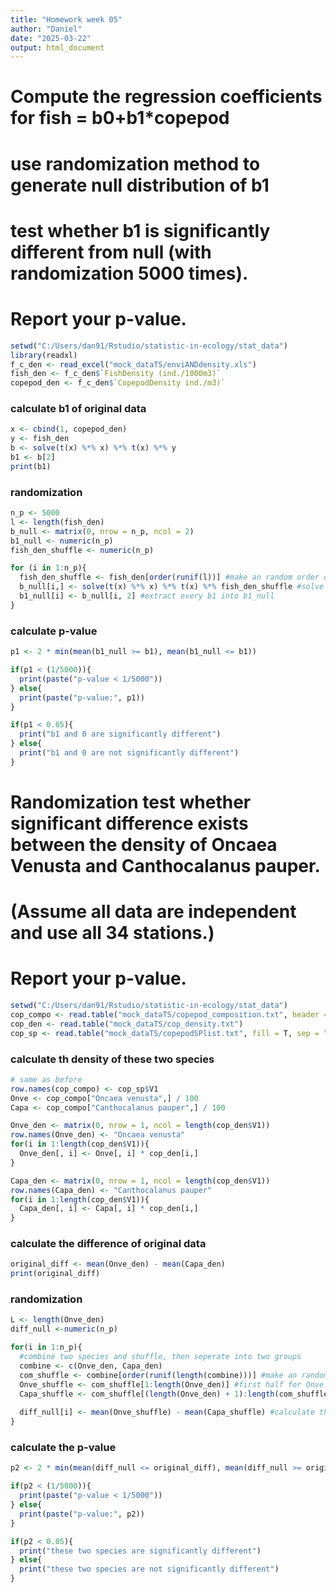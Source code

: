 ```yaml
---
title: "Homework week 05"
author: "Daniel"
date: "2025-03-22"
output: html_document
---
```


# Compute the regression coefficients for fish = b0+b1*copepod
# use randomization method to generate null distribution of b1
# test whether b1 is significantly different from null (with randomization 5000 times). 
# Report your p-value.

```r
setwd("C:/Users/dan91/Rstudio/statistic-in-ecology/stat_data")
library(readxl)
f_c_den <- read_excel("mock_dataTS/enviANDdensity.xls")
fish_den <- f_c_den$`FishDensity (ind./1000m3)`
copepod_den <- f_c_den$`CopepodDensity ind./m3)`
```

### calculate b1 of original data

```r
x <- cbind(1, copepod_den)
y <- fish_den
b <- solve(t(x) %*% x) %*% t(x) %*% y
b1 <- b[2]
print(b1)
```

### randomization

```r
n_p <- 5000
l <- length(fish_den)
b_null <- matrix(0, nrow = n_p, ncol = 2)
b1_null <- numeric(n_p)
fish_den_shuffle <- numeric(n_p)

for (i in 1:n_p){
  fish_den_shuffle <- fish_den[order(runif(l))] #make an random order of 1 to 34
  b_null[i,] <- solve(t(x) %*% x) %*% t(x) %*% fish_den_shuffle #solve b by the shuffle one
  b1_null[i] <- b_null[i, 2] #extract every b1 into b1_null
}
```

### calculate p-value

```r
p1 <- 2 * min(mean(b1_null >= b1), mean(b1_null <= b1))

if(p1 < (1/5000)){
  print(paste("p-value < 1/5000"))
} else{
  print(paste("p-value:", p1))
}

if(p1 < 0.05){
  print("b1 and 0 are significantly different")
} else{
  print("b1 and 0 are not significantly different")
}
```

# Randomization test whether significant difference exists between the density of Oncaea Venusta and Canthocalanus pauper. 
# (Assume all data are independent and use all 34 stations.) 
# Report your p-value.

```r
setwd("C:/Users/dan91/Rstudio/statistic-in-ecology/stat_data")
cop_compo <- read.table("mock_dataTS/copepod_composition.txt", header = T)
cop_den <- read.table("mock_dataTS/cop_density.txt")
cop_sp <- read.table("mock_dataTS/copepodSPlist.txt", fill = T, sep = "\n")
```

### calculate th density of these two species

```r
# same as before
row.names(cop_compo) <- cop_sp$V1
Onve <- cop_compo["Oncaea venusta",] / 100
Capa <- cop_compo["Canthocalanus pauper",] / 100

Onve_den <- matrix(0, nrow = 1, ncol = length(cop_den$V1))
row.names(Onve_den) <- "Oncaea venusta"
for(i in 1:length(cop_den$V1)){
  Onve_den[, i] <- Onve[, i] * cop_den[i,]
}

Capa_den <- matrix(0, nrow = 1, ncol = length(cop_den$V1))
row.names(Capa_den) <- "Canthocalanus pauper"
for(i in 1:length(cop_den$V1)){
  Capa_den[, i] <- Capa[, i] * cop_den[i,]
}
```

### calculate the difference of original data

```r
original_diff <- mean(Onve_den) - mean(Capa_den)
print(original_diff)
```

### randomization

```r
L <- length(Onve_den)
diff_null <-numeric(n_p)

for(i in 1:n_p){
  #combine two species and shuffle, then seperate into two groups
  combine <- c(Onve_den, Capa_den) 
  com_shuffle <- combine[order(runif(length(combine)))] #make an random order from 1 to 68
  Onve_shuffle <- com_shuffle[1:length(Onve_den)] #first half for Onve
  Capa_shuffle <- com_shuffle[(length(Onve_den) + 1):length(com_shuffle)] #second half for Capa
  
  diff_null[i] <- mean(Onve_shuffle) - mean(Capa_shuffle) #calculate the null difference
}
```

### calculate the p-value

```r
p2 <- 2 * min(mean(diff_null <= original_diff), mean(diff_null >= original_diff))

if(p2 < (1/5000)){
  print(paste("p-value < 1/5000"))
} else{
  print(paste("p-value:", p2))
}

if(p2 < 0.05){
  print("these two species are significantly different")
} else{
  print("these two species are not significantly different")
}
```
